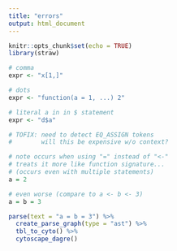 ```yaml
---
title: "errors"
output: html_document
---
```


```r
knitr::opts_chunk$set(echo = TRUE)
library(straw)
```

```r
# comma
expr <- "x[1,]"

```

```r
# dots
expr <- "function(a = 1, ...) 2"
```

```r
# literal a in in $ statement
expr <- "d$a"
```

```r
# TOFIX: need to detect EQ_ASSIGN tokens
#        will this be expensive w/o context?

# note occurs when using "=" instead of "<-"
# treats it more like function signature...
# (occurs even with multiple statements)
a = 2

# even worse (compare to a <- b <- 3)
a = b = 3

parse(text = "a = b = 3") %>%
  create_parse_graph(type = "ast") %>%
  tbl_to_cyto() %>%
  cytoscape_dagre()
```


